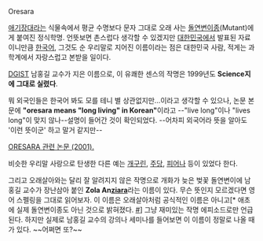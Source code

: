 Oresara

[[애기장대]]라는 식물속에서 평균 수명보다 문자 그대로 오래 사는 [[돌연변이]]종(Mutant)에게 붙여진 정식학명. 언뜻보면 촌스럽다 생각할 수 있겠지만 [[대한민국]]에서 발표된 자료이니만큼 [[한국어]], 그것도 순 우리말로 지어진 이름이라는 점은 대한민국 사람, 적게는 과학계에서 자랑스럽고 본받을 일이다.

[[DGIST]] 남홍길 교수가 지은 이름으로, 이 유쾌한 센스의 작명은 1999년도 '''Science지에 그대로 실렸다'''.

뭐 외국인들은 한국어 봐도 모를 테니 별 상관없지만...이라고 생각할 수 있으나, 논문 본문에 '''"oresara means "long living" in Korean"'''이라고 --"live long"이나 "lives long"이 맞지 않나--설명이 들어간 것이 확인되었다. --어차피 외국어라 뜻을 알아도 '이런 뜻이군' 하고 말거 같지만--

[http://www.plantcell.org/cgi/content/full/13/8/1779 ORESARA 관련 논문 (2001).]

비슷한 우리말 사랑으로 탄생한 다른 예는 [[개구린]], [[주당]], [[피어나]] 등이 있었다 한다.

그리고 오래살아와는 달리 잘 알려지지 않은 작명으로 개화가 늦은 벚꽃 돌연변이에 남홍길 교수가 장난삼아 붙인 '''Zola An[[쟈|zia]]ra'''라는 이름이 있다. 무슨 뜻인지 모르겠다면 영어 스펠링을 그대로 읽어보자. 이 이름은 오래살아처럼 공식적인 이름은 아니고[* 애초에 실제 돌연변이종도 아닌 것으로 밝혀졌다. [http://www.hani.co.kr/arti/science/kistiscience/571127.html #]] 그냥 재미있는 작명 에피소드로만 언급된다. 하지만 실제로 남홍길 교수의 강의나 세미나를 들어보면 이 이름이 정말로 나올 때가 있다. ~~어쩌면 또?~~ 
